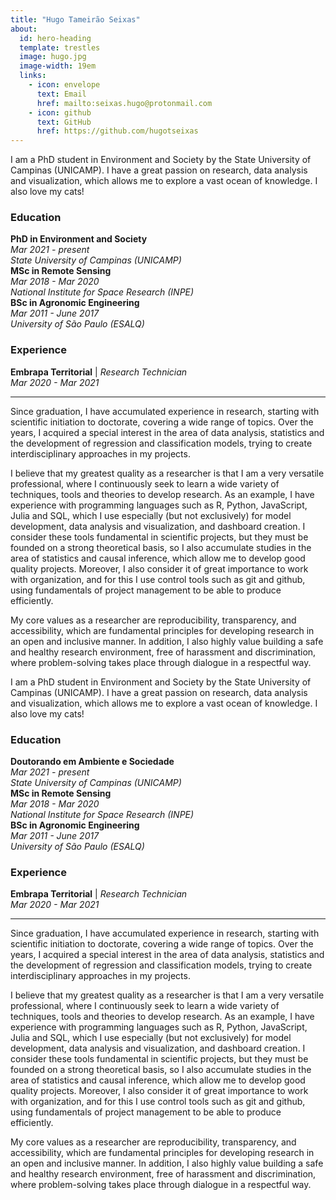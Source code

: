 ```yaml
---
title: "Hugo Tameirão Seixas"
about:
  id: hero-heading
  template: trestles
  image: hugo.jpg
  image-width: 19em
  links:
    - icon: envelope
      text: Email
      href: mailto:seixas.hugo@protonmail.com
    - icon: github
      text: GitHub
      href: https://github.com/hugotseixas
---
```


::: {when-profile="english"}

::: {#hero-heading}
I am a PhD student in Environment and Society by the State University of Campinas (UNICAMP).
I have a great passion on research, data analysis and visualization, which allows me to explore a vast ocean of knowledge.
I also love my cats!

### Education

| **PhD in Environment and Society**
| *Mar 2021 - present*
| *State University of Campinas (UNICAMP)*

| **MSc in Remote Sensing**
| *Mar 2018 - Mar 2020*
| *National Institute for Space Research (INPE)*

| **BSc in Agronomic Engineering**
| *Mar 2011 - June 2017*
| *University of São Paulo (ESALQ)*

### Experience

| **Embrapa Territorial** \| *Research Technician*
| *Mar 2020 - Mar 2021*
:::

------------------------------------------------------------------------

Since graduation, I have accumulated experience in research, starting with scientific initiation to doctorate, covering a wide range of topics.
Over the years, I acquired a special interest in the area of data analysis, statistics and the development of regression and classification models, trying to create interdisciplinary approaches in my projects.

I believe that my greatest quality as a researcher is that I am a very versatile professional, where I continuously seek to learn a wide variety of techniques, tools and theories to develop research.
As an example, I have experience with programming languages such as R, Python, JavaScript, Julia and SQL, which I use especially (but not exclusively) for model development, data analysis and visualization, and dashboard creation.
I consider these tools fundamental in scientific projects, but they must be founded on a strong theoretical basis, so I also accumulate studies in the area of statistics and causal inference, which allow me to develop good quality projects.
Moreover, I also consider it of great importance to work with organization, and for this I use control tools such as git and github, using fundamentals of project management to be able to produce efficiently.

My core values as a researcher are reproducibility, transparency, and accessibility, which are fundamental principles for developing research in an open and inclusive manner.
In addition, I also highly value building a safe and healthy research environment, free of harassment and discrimination, where problem-solving takes place through dialogue in a respectful way.

:::

::: {when-profile="portuguese"}

::: {#hero-heading}
I am a PhD student in Environment and Society by the State University of Campinas (UNICAMP).
I have a great passion on research, data analysis and visualization, which allows me to explore a vast ocean of knowledge.
I also love my cats!

### Education

| **Doutorando em Ambiente e Sociedade**
| *Mar 2021 - present*
| *State University of Campinas (UNICAMP)*

| **MSc in Remote Sensing**
| *Mar 2018 - Mar 2020*
| *National Institute for Space Research (INPE)*

| **BSc in Agronomic Engineering**
| *Mar 2011 - June 2017*
| *University of São Paulo (ESALQ)*

### Experience

| **Embrapa Territorial** \| *Research Technician*
| *Mar 2020 - Mar 2021*
:::

------------------------------------------------------------------------

Since graduation, I have accumulated experience in research, starting with scientific initiation to doctorate, covering a wide range of topics.
Over the years, I acquired a special interest in the area of data analysis, statistics and the development of regression and classification models, trying to create interdisciplinary approaches in my projects.

I believe that my greatest quality as a researcher is that I am a very versatile professional, where I continuously seek to learn a wide variety of techniques, tools and theories to develop research.
As an example, I have experience with programming languages such as R, Python, JavaScript, Julia and SQL, which I use especially (but not exclusively) for model development, data analysis and visualization, and dashboard creation.
I consider these tools fundamental in scientific projects, but they must be founded on a strong theoretical basis, so I also accumulate studies in the area of statistics and causal inference, which allow me to develop good quality projects.
Moreover, I also consider it of great importance to work with organization, and for this I use control tools such as git and github, using fundamentals of project management to be able to produce efficiently.

My core values as a researcher are reproducibility, transparency, and accessibility, which are fundamental principles for developing research in an open and inclusive manner.
In addition, I also highly value building a safe and healthy research environment, free of harassment and discrimination, where problem-solving takes place through dialogue in a respectful way.

:::
